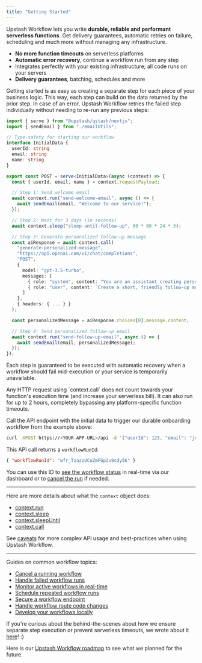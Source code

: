 ```yaml
---
title: "Getting Started"
---
```


Upstash Workflow lets you write **durable, reliable and performant serverless functions**. Get delivery guarantees, automatic retries on failure, scheduling and much more without managing any infrastructure.

- **No more function timeouts** on serverless platforms
- **Automatic error recovery**, continue a workflow run from any step
- Integrates perfectly with your existing infrastructure; all code runs on your servers
- **Delivery guarantees**, batching, schedules and more

Getting started is as easy as creating a separate step for each piece of your business logic. This way, each step can build on the data returned by the prior step. In case of an error, Upstash Workflow retries the failed step individually without needing to re-run any previous steps:

```typescript
import { serve } from "@upstash/qstash/nextjs";
import { sendEmail } from "./emailUtils";

// Type-safety for starting our workflow
interface InitialData {
  userId: string
  email: string
  name: string
}

export const POST = serve<InitialData>(async (context) => {
  const { userId, email, name } = context.requestPayload;

  // Step 1: Send welcome email
  await context.run("send-welcome-email", async () => {
    await sendEmail(email, "Welcome to our service!");
  });

  // Step 2: Wait for 3 days (in seconds)
  await context.sleep("sleep-until-follow-up", 60 * 60 * 24 * 3);

  // Step 3: Generate personalized follow-up message
  const aiResponse = await context.call(
    "generate-personalized-message",
    "https://api.openai.com/v1/chat/completions",
    "POST",
    {
      model: "gpt-3.5-turbo",
      messages: [
        { role: "system", content: "You are an assistant creating personalized follow-up messages." },
        { role: "user", content: `Create a short, friendly follow-up message for ${name} who joined our service 3 days ago.` }
      ]
    },
    { headers: { ... } }
  );

  const personalizedMessage = aiResponse.choices[0].message.content;

  // Step 4: Send personalized follow-up email
  await context.run("send-follow-up-email", async () => {
    await sendEmail(email, personalizedMessage);
  });
});
```

Each step is guaranteed to be executed with automatic recovery when a workflow should fail mid-execution or your service is temporarily unavailable.

<Tip>
  Any HTTP request using `context.call` does not count
  towards your function's execution time (and increase your
  serverless bill). It can also run for up to 2 hours,
  completely bypassing any platform-specific function
  timeouts.
</Tip>

Call the API endpoint with the initial data to trigger our durable onboarding workflow from the example above:

```bash
curl -XPOST https://<YOUR-APP-URL>/api -d '{"userId": 123, "email": "john@example.com", "name": "John }'
```

This API call returns a `workflowRunId`:

```json
{ "workflowRunId": "wfr_TzazoUCuZmFGp2u9cdy5K" }
```

You can use this ID to [see the workflow status](/qstash/workflows/howto/monitor) in real-time via our dashboard or to [cancel the run](/qstash/workflows/howto/cancel) if needed.

---

Here are more details about what the `context` object does:

- [context.run](/qstash/workflows/basics/context#context-run)
- [context.sleep](/qstash/workflows/basics/context#context-sleep)
- [context.sleepUntil](/qstash/workflows/basics/context#context-sleepuntil)
- [context.call](/qstash/workflows/basics/context#context-call)

See [caveats](/qstash/workflows/basics/caveats) for more complex API usage and best-practices when using Upstash Workflow.

---

Guides on common workflow topics:

- [Cancel a running workflow](/qstash/workflows/howto/cancel)
- [Handle failed workflow runs](/qstash/workflows/howto/failures)
- [Monitor active workflows in real-time](/qstash/workflows/howto/failures)
- [Schedule repeated workflow runs](/qstash/workflows/howto/schedule)
- [Secure a workflow endpoint](/qstash/workflows/howto/security)
- [Handle workflow route code changes](/qstash/workflows/howto/changes)
- [Develop your workflows locally](/qstash/workflows/howto/local-development)

If you're curious about the behind-the-scenes about how we ensure separate step execution or prevent serverless timeouts, we wrote about it [here](/qstash/workflows/how)! :)

Here is our [Upstash Workflow roadmap](/qstash/workflows/roadmap) to see what we planned for the future.
